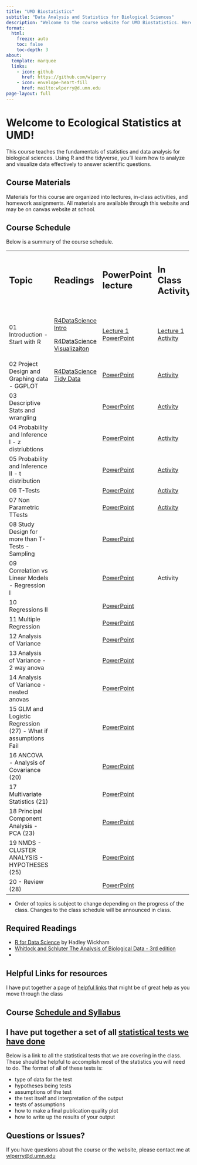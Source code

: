 ```yaml
---
title: "UMD Biostatistics"
subtitle: "Data Analysis and Statistics for Biological Sciences"
description: "Welcome to the course website for UMD Biostatistics. Here you'll find the syllabus, schedule, lecture materials, activities, and assignments."
format: 
  html:
    freeze: auto
    toc: false
    toc-depth: 3
about:
  template: marquee
  links:
    - icon: github
      href: https://github.com/wlperry
    - icon: envelope-heart-fill
      href: mailto:wlperry@d.umn.edu
page-layout: full
---
```


# Welcome to Ecological Statistics at UMD!

This course teaches the fundamentals of statistics and data analysis for biological sciences. Using R and the tidyverse, you'll learn how to analyze and visualize data effectively to answer scientific questions.

## Course Materials

Materials for this course are organized into lectures, in-class activities, and homework assignments. All materials are available through this website and may be on canvas website at school.

## Course Schedule

Below is a summary of the course schedule.

+----------------------------------------------------------------+---------------------------------------------------------------------------+--------------------------------------------------------------------------+--------------------------------------------------------------------+----------------------------------------------------------------+
| ## **Topic**                                                   | ## **Readings**                                                           | ## **PowerPoint lecture**                                                | ## **In Class Activity**                                           | ## **Homework**                                                |
|                                                                |                                                                           |                                                                          |                                                                    |                                                                |
| ##                                                             | ##                                                                        | ##                                                                       | ##                                                                 | ##                                                             |
+----------------------------------------------------------------+---------------------------------------------------------------------------+--------------------------------------------------------------------------+--------------------------------------------------------------------+----------------------------------------------------------------+
| 01 Introduction - Start with R                                 | [R4DataScience Intro](https://r4ds.hadley.nz/intro.html)                  | [Lecture 1 PowerPoint](lectures/lecture_01/01_01_lecture_powerpoint.qmd) | [Lecture 1 Activity](lectures/lecture_01/01_02_class_activity.qmd) | [Week 1 Homework](lectures/lecture_01/01_03_take_homework.qmd) |
|                                                                |                                                                           |                                                                          |                                                                    |                                                                |
|                                                                | [R4DataScience Visualizaiton](https://r4ds.hadley.nz/data-visualize.html) |                                                                          |                                                                    |                                                                |
+----------------------------------------------------------------+---------------------------------------------------------------------------+--------------------------------------------------------------------------+--------------------------------------------------------------------+----------------------------------------------------------------+
| 02 Project Design and Graphing data - GGPLOT                   | [R4DataScience Tidy Data](https://r4ds.hadley.nz/data-tidy.html)          | [PowerPoint](lectures/lecture_02/02_01_lecture_powerpoint.qmd)           | [Activity](lectures/lecture_02/02_02_class_activity.qmd)           |                                                                |
+----------------------------------------------------------------+---------------------------------------------------------------------------+--------------------------------------------------------------------------+--------------------------------------------------------------------+----------------------------------------------------------------+
| 03 Descriptive Stats and wrangling                             |                                                                           | [PowerPoint](lectures/lecture_03/03_01_lecture_powerpoint.qmd)           | [Activity](lectures/lecture_03/03_02_class_activity.qmd)           | [Week 2 Homework](lectures/lecture_03/03_03_homework.qmd)      |
+----------------------------------------------------------------+---------------------------------------------------------------------------+--------------------------------------------------------------------------+--------------------------------------------------------------------+----------------------------------------------------------------+
| 04 Probability and Inference I - z distriubtions               |                                                                           | [PowerPoint](lectures/lecture_04/04_01_lecture_powerpoint.qmd)           | [Activity](lectures/lecture_04/04_02_class_activity.qmd)           |                                                                |
+----------------------------------------------------------------+---------------------------------------------------------------------------+--------------------------------------------------------------------------+--------------------------------------------------------------------+----------------------------------------------------------------+
| 05 Probability and Inference II - t distribution               |                                                                           | [PowerPoint](lectures/lecture_05/05_01_lecture_powerpoint.qmd)           | [Activity](lectures/lecture_05/05_02_class_activity.qmd)           | [Week 3 Homework](lectures/lecture_05/05_03_homework.qmd)      |
+----------------------------------------------------------------+---------------------------------------------------------------------------+--------------------------------------------------------------------------+--------------------------------------------------------------------+----------------------------------------------------------------+
| 06 T-Tests                                                     |                                                                           | [PowerPoint](lectures/lecture_06/06_01_lecture_powerpoint.qmd)           | [Activity](lectures/lecture_06/06_02_class_activity.qmd)           |                                                                |
+----------------------------------------------------------------+---------------------------------------------------------------------------+--------------------------------------------------------------------------+--------------------------------------------------------------------+----------------------------------------------------------------+
| 07 Non Parametric TTests                                       |                                                                           | [PowerPoint](lectures/lecture_07/07_01_lecture_powerpoint.qmd)           | [Activity](lectures/lecture_07/07_02_class_activity.qmd)           | Week 5 Homework                                                |
+----------------------------------------------------------------+---------------------------------------------------------------------------+--------------------------------------------------------------------------+--------------------------------------------------------------------+----------------------------------------------------------------+
| 08 Study Design for more than T-Tests - Sampling               |                                                                           | [PowerPoint](lectures/lecture_08/08_01_lecture_powerpoint.qmd)           |                                                                    |                                                                |
+----------------------------------------------------------------+---------------------------------------------------------------------------+--------------------------------------------------------------------------+--------------------------------------------------------------------+----------------------------------------------------------------+
| 09 Correlation vs Linear Models - Regression I                 |                                                                           | [PowerPoint](lectures/lecture_09/09_01_lecture_powerpoint.qmd)           | Activity                                                           |                                                                |
+----------------------------------------------------------------+---------------------------------------------------------------------------+--------------------------------------------------------------------------+--------------------------------------------------------------------+----------------------------------------------------------------+
| 10 Regressions II                                              |                                                                           | [PowerPoint](lectures/lecture_10/10_01_lecture_powerpoint.qmd)           |                                                                    |                                                                |
+----------------------------------------------------------------+---------------------------------------------------------------------------+--------------------------------------------------------------------------+--------------------------------------------------------------------+----------------------------------------------------------------+
| 11 Multiple Regression                                         |                                                                           | [PowerPoint](lectures/lecture_11/11_01_lecture_powerpoint.qmd)           |                                                                    |                                                                |
+----------------------------------------------------------------+---------------------------------------------------------------------------+--------------------------------------------------------------------------+--------------------------------------------------------------------+----------------------------------------------------------------+
| 12 Analysis of Variance                                        |                                                                           | [PowerPoint](lectures/lecture_12/12_01_lecture_powerpoint.qmd)           |                                                                    |                                                                |
+----------------------------------------------------------------+---------------------------------------------------------------------------+--------------------------------------------------------------------------+--------------------------------------------------------------------+----------------------------------------------------------------+
| 13 Analysis of Variance - 2 way anova                          |                                                                           | [PowerPoint](lectures/lecture_13/13_01_lecture_powerpoint.qmd)           |                                                                    |                                                                |
+----------------------------------------------------------------+---------------------------------------------------------------------------+--------------------------------------------------------------------------+--------------------------------------------------------------------+----------------------------------------------------------------+
| 14 Analysis of Variance - nested anovas                        |                                                                           | [PowerPoint](lectures/lecture_14/14_01_lecture_powerpoint.qmd)           |                                                                    |                                                                |
+----------------------------------------------------------------+---------------------------------------------------------------------------+--------------------------------------------------------------------------+--------------------------------------------------------------------+----------------------------------------------------------------+
| 15 GLM and Logistic Regression (27) - What if assumptions Fail |                                                                           | [PowerPoint](lectures/lecture_15/15_01_lecture_powerpoint.qmd)           |                                                                    |                                                                |
+----------------------------------------------------------------+---------------------------------------------------------------------------+--------------------------------------------------------------------------+--------------------------------------------------------------------+----------------------------------------------------------------+
| 16 ANCOVA - Analysis of Covariance (20)                        |                                                                           | [PowerPoint](lectures/lecture_16/16_01_lecture_powerpoint.qmd)           |                                                                    |                                                                |
+----------------------------------------------------------------+---------------------------------------------------------------------------+--------------------------------------------------------------------------+--------------------------------------------------------------------+----------------------------------------------------------------+
| 17 Multivariate Statistics (21)                                |                                                                           | [PowerPoint](lectures/lecture_17/17_01_lecture_powerpoint.qmd)           |                                                                    |                                                                |
+----------------------------------------------------------------+---------------------------------------------------------------------------+--------------------------------------------------------------------------+--------------------------------------------------------------------+----------------------------------------------------------------+
| 18 Principal Component Analysis - PCA (23)                     |                                                                           | [PowerPoint](lectures/lecture_18/18_01_lecture_powerpoint.qmd)           |                                                                    |                                                                |
+----------------------------------------------------------------+---------------------------------------------------------------------------+--------------------------------------------------------------------------+--------------------------------------------------------------------+----------------------------------------------------------------+
| 19 NMDS - CLUSTER ANALYSIS - HYPOTHESES (25)                   |                                                                           | [PowerPoint](lectures/lecture_19/19_01_lecture_powerpoint.qmd)           |                                                                    |                                                                |
+----------------------------------------------------------------+---------------------------------------------------------------------------+--------------------------------------------------------------------------+--------------------------------------------------------------------+----------------------------------------------------------------+
| 20 - Review (28)                                               |                                                                           | [PowerPoint](lectures/lecture_20/20_01_lecture_powerpoint.qmd)           |                                                                    |                                                                |
+----------------------------------------------------------------+---------------------------------------------------------------------------+--------------------------------------------------------------------------+--------------------------------------------------------------------+----------------------------------------------------------------+

-   Order of topics is subject to change depending on the progress of the class. Changes to the class schedule will be announced in class.

## Required Readings

-   [R for Data Science](https://r4ds.hadley.nz/) by Hadley Wickham
-   [Whitlock and Schluter The Analysis of Biological Data - 3rd edition](https://store.macmillanlearning.com/us/product/The-Analysis-of-Biological-Data/p/131922623X?srsltid=AfmBOoqRmMWAOsajlUfAZPt1_UGqjmpPzMg-XAgjFhp5oP3mFNKUCw-w)
-   

## Helpful Links for resources

I have put together a page of [helpful links](links.qmd) that might be of great help as you move through the class

## Course [Schedule and Syllabus](syllabus.qmd)

## I have put together a set of all [statistical tests we have done](test_overviews/stats_tests_index.qmd)

Below is a link to all the statistical tests that we are covering in the class. These should be helpful to accomplish most of the statistics you will need to do. The format of all of these tests is:

-   type of data for the test
-   hypotheses being tests
-   assumptions of the test
-   the test itself and interpretation of the output
-   tests of assumptions
-   how to make a final publication quality plot
-   how to write up the results of your output

## Questions or Issues?

If you have questions about the course or the website, please contact me at [wlperry\@d.umn.edu](mailto:wlperry@d.umn.edu)
